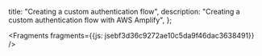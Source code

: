   title: "Creating a custom authentication flow",
  description: "Creating a custom authentication flow with AWS Amplify",
};






<Fragments fragments={{js: jsebf3d36c9272ae10c5da9f46dac3638491}} />
